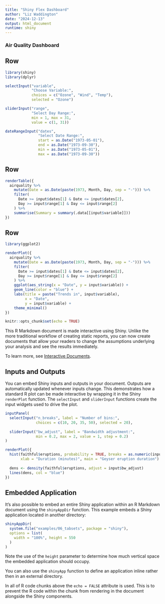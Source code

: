 ```yaml
---
title: "Shiny Flex Dashboard"
author: "Liz Waddington"
date: "2024-12-13"
output: html_document
runtime: shiny
---
```


### Air Quality Dashboard
Row {data-height=400}
-------------------------------------
```r
library(shiny)
library(dplyr)
```
```r
selectInput("variable", 
            "Choose Variable:", 
            choices = c("Ozone", "Wind", "Temp"), 
            selected = "Ozone")

sliderInput("range", 
            "Select Day Range:", 
            min = 1, max = 31, 
            value = c(1, 31))

dateRangeInput("dates", 
               "Select Date Range:",
               start = as.Date("1973-05-01"),
               end = as.Date("1973-09-30"),
               min = as.Date("1973-05-01"),
               max = as.Date("1973-09-30"))
```

Row {data-height=400}
-------------------------------------
```r
renderTable({
  airquality %>%
    mutate(Date = as.Date(paste(1973, Month, Day, sep = "-"))) %>%
    filter(
      Date >= input$dates[1] & Date <= input$dates[2],
      Day >= input$range[1] & Day <= input$range[2]
    ) %>%
    summarise(Summary = summary(.data[[input$variable]]))
})
```
Row {data-height=400}
-------------------------------------
```r
library(ggplot2)

renderPlot({
  airquality %>%
    mutate(Date = as.Date(paste(1973, Month, Day, sep = "-"))) %>%
    filter(
      Date >= input$dates[1] & Date <= input$dates[2],
      Day >= input$range[1] & Day <= input$range[2]
    ) %>%
    ggplot(aes_string(x = "Date", y = input$variable)) +
    geom_line(color = "blue") +
    labs(title = paste("Trends in", input$variable),
         x = "Date",
         y = input$variable) +
    theme_minimal()
})
```

```r
knitr::opts_chunk$set(echo = TRUE)
```

This R Markdown document is made interactive using Shiny. Unlike the more traditional workflow of creating static reports, you can now create documents that allow your readers to change the assumptions underlying your analysis and see the results immediately. 

To learn more, see [Interactive Documents](http://rmarkdown.rstudio.com/authoring_shiny.html).

## Inputs and Outputs

You can embed Shiny inputs and outputs in your document. Outputs are automatically updated whenever inputs change.  This demonstrates how a standard R plot can be made interactive by wrapping it in the Shiny `renderPlot` function. The `selectInput` and `sliderInput` functions create the input widgets used to drive the plot.

```r
inputPanel(
  selectInput("n_breaks", label = "Number of bins:",
              choices = c(10, 20, 35, 50), selected = 20),
  
  sliderInput("bw_adjust", label = "Bandwidth adjustment:",
              min = 0.2, max = 2, value = 1, step = 0.2)
)

renderPlot({
  hist(faithful$eruptions, probability = TRUE, breaks = as.numeric(input$n_breaks),
       xlab = "Duration (minutes)", main = "Geyser eruption duration")
  
  dens <- density(faithful$eruptions, adjust = input$bw_adjust)
  lines(dens, col = "blue")
})
```

## Embedded Application

It's also possible to embed an entire Shiny application within an R Markdown document using the `shinyAppDir` function. This example embeds a Shiny application located in another directory:

```r
shinyAppDir(
  system.file("examples/06_tabsets", package = "shiny"),
  options = list(
    width = "100%", height = 550
  )
)
```

Note the use of the `height` parameter to determine how much vertical space the embedded application should occupy.

You can also use the `shinyApp` function to define an application inline rather then in an external directory.

In all of R code chunks above the `echo = FALSE` attribute is used. This is to prevent the R code within the chunk from rendering in the document alongside the Shiny components.



